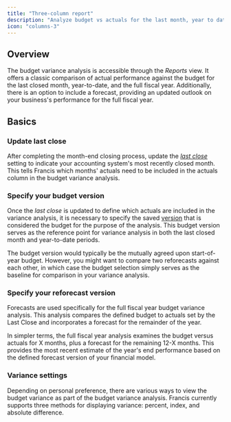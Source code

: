 ```yaml
---
title: "Three-column report"
description: "Analyze budget vs actuals for the last month, year to date and full fiscal year."
icon: "columns-3"
---
```


## Overview

The budget variance analysis is accessible through the *Reports* view. It offers a classic comparison of actual performance against the budget for the last closed month, year-to-date, and the full fiscal year. Additionally, there is an option to include a forecast, providing an updated outlook on your business's performance for the full fiscal year.

## Basics

### Update last close

After completing the month-end closing process, update the [*last close*](/documentation/modeling/date-settings) setting to indicate your accounting system's most recently closed month. This tells Francis which months' actuals need to be included in the actuals column in the budget variance analysis.

### Specify your budget version

Once the *last close* is updated to define which actuals are included in the variance analysis, it is necessary to specify the saved [version](/documentation/version-control/version-control) that is considered the budget for the purpose of the analysis. This budget version serves as the reference point for variance analysis in both the last closed month and year-to-date periods.

<Tip>
  The budget version would typically be the mutually agreed upon start-of-year budget. However, you might want to compare two reforecasts against each other, in which case the budget selection simply serves as the baseline for comparison in your variance analysis.
</Tip>

### Specify your reforecast version

Forecasts are used specifically for the full fiscal year budget variance analysis. This analysis compares the defined budget to actuals set by the Last Close and incorporates a forecast for the remainder of the year.&#x20;

In simpler terms, the full fiscal year analysis examines the budget versus actuals for X months, plus a forecast for the remaining 12-X months. This provides the most recent estimate of the year's end performance based on the defined forecast version of your financial model.

### Variance settings

Depending on personal preference, there are various ways to view the budget variance as part of the budget variance analysis. Francis currently supports three methods for displaying variance: percent, index, and absolute difference.

## [](https://docs.francis.app/guides/documentation/variance-analysis/last-month-ytd-full-year#basics)